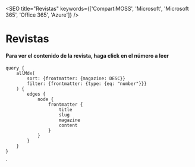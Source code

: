 
<SEO title="Revistas" keywords={['CompartiMOSS', 'Microsoft', 'Microsoft 365', 'Office 365', 'Azure']} />

# Revistas

#### Para ver el contenido de la revista, haga click en el número a leer


<ViewNumbers numbers={props.data.allMdx} />

    query {
        allMdx(
            sort: {frontmatter: {magazine: DESC}}
            filter: {frontmatter: {type: {eq: "number"}}}
        ) {
            edges {
                node {
                    frontmatter {
                        title
                        slug
                        magazine
                        content
                    }
                }
            }
        }
    }
`

